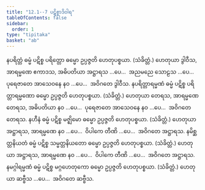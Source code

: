 ```yaml
---
title: "12.1--7 ပဋိစ္စာဒိဝါရ"
tableOfContents: false
sidebar:
  order: 1
type: "tipitaka"
basket: "ab"
---
```



<DynamicBreadcrumb />

<Division number="20">

<Paragraph number="79">
နပရိတ္တံ ဓမ္မံ ပဋိစ္စ ပရိတ္တော ဓမ္မော ဥပ္ပဇ္ဇတိ ဟေတုပစ္စယာ. (သံခိတ္တံ.)
</Paragraph>

<Paragraph number="80">
ဟေတုယာ ဒွါဝီသ, အာရမ္မဏေ ဧကာဒသ, အဓိပတိယာ အဋ္ဌာရသ …ပေ…  အညမညေ သောဠသ …ပေ…  ပုရေဇာတေ အာသေဝနေ နဝ …ပေ…  အဝိဂတေ ဒွါဝီသ.
</Paragraph>

</Division>
<Division number="21">

<Paragraph number="81">
နပရိတ္တာရမ္မဏံ ဓမ္မံ ပဋိစ္စ ပရိတ္တာရမ္မဏော ဓမ္မော ဥပ္ပဇ္ဇတိ ဟေတုပစ္စယာ. (သံခိတ္တံ.)
</Paragraph>

<Paragraph number="82">
ဟေတုယာ တေရသ, အာရမ္မဏေ တေရသ, အဓိပတိယာ နဝ …ပေ…  ပုရေဇာတေ အာသေဝနေ နဝ …ပေ…  အဝိဂတေ တေရသ.
</Paragraph>

</Division>
<Division number="22">

<Paragraph number="83">
နဟီနံ ဓမ္မံ ပဋိစ္စ မဇ္ဈိမော ဓမ္မော ဥပ္ပဇ္ဇတိ ဟေတုပစ္စယာ. (သံခိတ္တံ.)
</Paragraph>

<Paragraph number="84">
ဟေတုယာ အဋ္ဌာရသ, အာရမ္မဏေ နဝ …ပေ…  ဝိပါကေ တီဏိ …ပေ…  အဝိဂတေ အဋ္ဌာရသ.
</Paragraph>

</Division>
<Division number="23">

<Paragraph number="85">
နမိစ္ဆတ္တနိယတံ ဓမ္မံ ပဋိစ္စ သမ္မတ္တနိယတော ဓမ္မော ဥပ္ပဇ္ဇတိ ဟေတုပစ္စယာ. (သံခိတ္တံ.)
</Paragraph>

<Paragraph number="86">
ဟေတုယာ အဋ္ဌာရသ, အာရမ္မဏေ နဝ …ပေ…  ဝိပါကေ တီဏိ …ပေ…  အဝိဂတေ အဋ္ဌာရသ.
</Paragraph>

</Division>
<Division number="24">

<Paragraph number="87">
နမဂ္ဂါရမ္မဏံ ဓမ္မံ ပဋိစ္စ မဂ္ဂဟေတုကော ဓမ္မော ဥပ္ပဇ္ဇတိ ဟေတုပစ္စယာ. (သံခိတ္တံ.)
</Paragraph>

<Paragraph number="88">
ဟေတုယာ ဆဗ္ဗီသ …ပေ…  အဝိဂတေ ဆဗ္ဗီသ.
</Paragraph>
</Division>